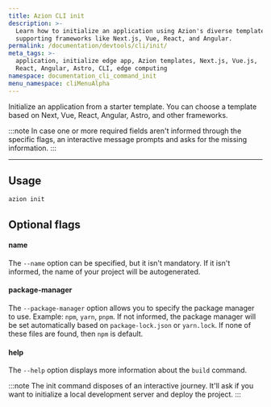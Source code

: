 ```yaml
---
title: Azion CLI init
description: >-
  Learn how to initialize an application using Azion's diverse templates,
  supporting frameworks like Next.js, Vue, React, and Angular.
permalink: /documentation/devtools/cli/init/
meta_tags: >-
  application, initialize edge app, Azion templates, Next.js, Vue.js,
  React, Angular, Astro, CLI, edge computing
namespace: documentation_cli_command_init
menu_namespace: cliMenuAlpha
---
```


Initialize an application from a starter template. You can choose a template based on Next, Vue, React, Angular, Astro, and other frameworks.

:::note 
In case one or more required fields aren't informed through the specific flags, an interactive message prompts and asks for the missing information.
:::

---

## Usage

```sh
azion init
```

## Optional flags

#### name

The `--name` option can be specified, but it isn't mandatory. If it isn't informed, the name of your project will be autogenerated.

#### package-manager

The `--package-manager` option allows you to specify the package manager to use. Example: `npm`, `yarn`, `pnpm`. If not informed, the package manager will be set automatically based on `package-lock.json` or `yarn.lock`. If none of these files are found, then `npm` is default.

#### help

The `--help` option displays more information about the `build` command.

:::note 
The init command disposes of an interactive journey. It'll ask if you want to initialize a local development server and deploy the project.
:::
